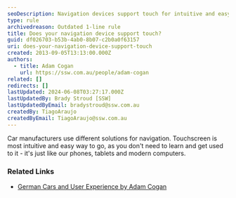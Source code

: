 ```yaml
---
seoDescription: Navigation devices support touch for intuitive and easy navigation experiences.
type: rule
archivedreason: Outdated 1-line rule
title: Does your navigation device support touch?
guid: df026703-b53b-4ab0-8b07-c2b0a0f63157
uri: does-your-navigation-device-support-touch
created: 2013-09-05T13:13:00.000Z
authors:
  - title: Adam Cogan
    url: https://ssw.com.au/people/adam-cogan
related: []
redirects: []
lastUpdated: 2024-06-08T03:27:17.000Z
lastUpdatedBy: Brady Stroud [SSW]
lastUpdatedByEmail: bradystroud@ssw.com.au
createdBy: TiagoAraujo
createdByEmail: TiagoAraujo@ssw.com.au
---
```


Car manufacturers use different solutions for navigation. Touchscreen is most intuitive and easy way to go, as you don't need to learn and get used to it - it's just like our phones, tablets and modern computers.
### Related Links

- [German Cars and User Experience by Adam Cogan](http://adamcogan.com/2012/08/13/german-cars-and-user-experience/)
